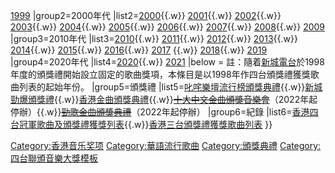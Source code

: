{{Navbox
|name  = 四台頒獎禮獲獎歌曲列表
|title = 歷年[[香港四台冠軍歌曲及頒獎禮獲獎列表|香港四台]]頒獎禮獲獎歌曲
|titlestyle = background: #BAEECA
|groupstyle = background: #D4F3D4
|group1= 1990年代
|list1= [[1998年度香港四台頒獎禮獲獎歌曲列表|1998]]{{.w}} [[1999年度香港四台頒獎禮獲獎歌曲列表|1999]]
|group2=2000年代
|list2=[[2000年度香港四台頒獎禮獲獎歌曲列表|2000]]{{.w}} [[2001年度香港四台頒獎禮獲獎歌曲列表|2001]]{{.w}} [[2002年度香港四台頒獎禮獲獎歌曲列表|2002]]{{.w}} [[2003年度香港四台頒獎禮獲獎歌曲列表|2003]]{{.w}} [[2004年度香港四台頒獎禮獲獎歌曲列表|2004]]{{.w}} [[2005年度香港四台頒獎禮獲獎歌曲列表|2005]]{{.w}} [[2006年度香港四台頒獎禮獲獎歌曲列表|2006]]{{.w}} [[2007年度香港四台頒獎禮獲獎歌曲列表|2007]]{{.w}} [[2008年度香港四台頒獎禮獲獎歌曲列表|2008]]{{.w}} [[2009年度香港四台頒獎禮獲獎歌曲列表|2009]]
|group3=2010年代
|list3=[[2010年度香港四台頒獎禮獲獎歌曲列表|2010]]{{.w}} [[2011年度香港四台頒獎禮獲獎歌曲列表|2011]]{{.w}} [[2012年度香港四台頒獎禮獲獎歌曲列表|2012]]{{.w}} [[2013年度香港四台頒獎禮獲獎歌曲列表|2013]]{{.w}} [[2014年度香港四台頒獎禮獲獎歌曲列表|2014]]{{.w}} [[2015年度香港四台頒獎禮獲獎歌曲列表|2015]]{{.w}} [[2016年度香港四台頒獎禮獲獎歌曲列表|2016]]{{.w}} [[2017年度香港四台頒獎禮獲獎歌曲列表|2017]]
{{.w}} [[2018年度香港四台頒獎禮獲獎歌曲列表|2018]]{{.w}} [[2019年度香港四台頒獎禮獲獎歌曲列表|2019]]
|group4=2020年代
|list4=[[2020年度香港四台頒獎禮獲獎歌曲列表|2020]]{{.w}} [[2021年度香港四台頒獎禮獲獎歌曲列表|2021]]
|below = 註：隨着[[新城電台]]於1998年度的頒獎禮開始設立固定的歌曲獎項，本條目是以1998年作四台頒獎禮獲獎歌曲列表的起始年份。
|group5=頒獎禮
|list5=[[叱咤樂壇流行榜頒獎典禮]]{{.w}}[[新城勁爆頒獎禮]]{{.w}}[[香港金曲頒獎典禮]]{{.w}}<s>[[十大中文金曲頒獎音樂會]]</s>（2022年起停辦）{{.w}}<s>[[勁歌金曲頒獎典禮]]</s>（2022年起停辦）
|group6=紀錄
|list6=[[香港四台冠軍歌曲及頒獎禮獲獎列表]]{{.w}}[[香港三台頒獎禮獲獎歌曲列表]]
}}<noinclude>
[[Category:香港音乐奖项]]
[[Category:華語流行歌曲]]
[[Category:頒獎典禮]]
[[Category:四台聯頒音樂大獎模板]]
</noinclude>